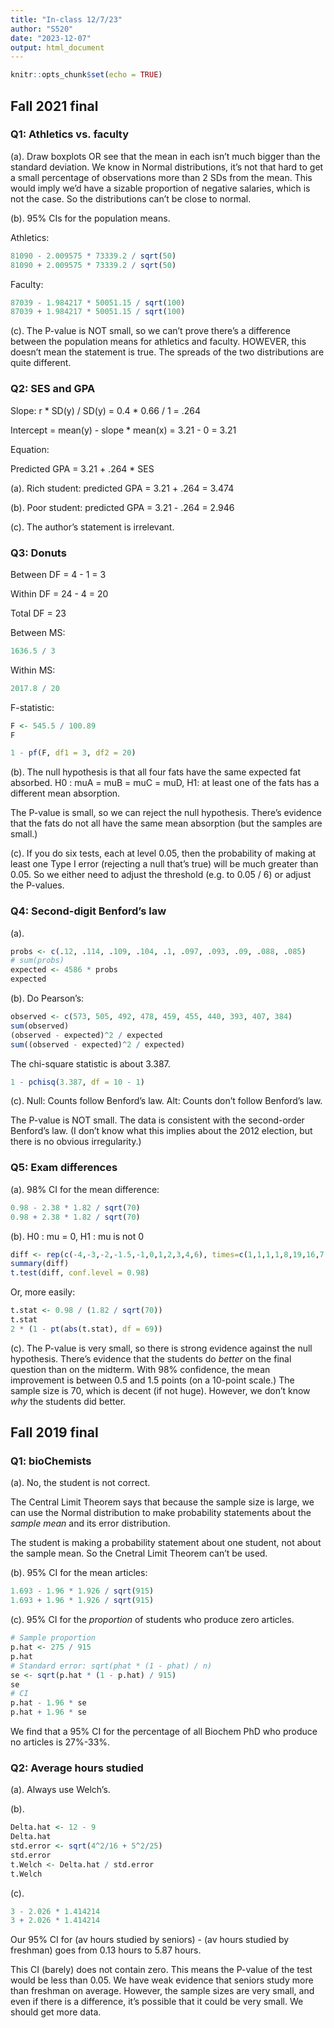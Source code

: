 ```yaml
---
title: "In-class 12/7/23"
author: "S520"
date: "2023-12-07"
output: html_document
---
```


```r
knitr::opts_chunk$set(echo = TRUE)
```


## Fall 2021 final

### Q1: Athletics vs. faculty

(a). Draw boxplots OR see that the mean in each isn't much bigger than the standard deviation. We know in Normal distributions, it's not that hard to get a small percentage of observations more than 2 SDs from the mean. This would imply we'd have a sizable proportion of negative salaries, which is not the case. So the distributions can't be close to normal.

(b). 95% CIs for the population means.

Athletics:
```r
81090 - 2.009575 * 73339.2 / sqrt(50)
81090 + 2.009575 * 73339.2 / sqrt(50)
```

Faculty:
```r
87039 - 1.984217 * 50051.15 / sqrt(100)
87039 + 1.984217 * 50051.15 / sqrt(100)
```

(c). The P-value is NOT small, so we can't prove there's a difference between the population means for athletics and faculty. HOWEVER, this doesn't mean the statement is true. The spreads of the two distributions are quite different.

### Q2: SES and GPA

Slope: r * SD(y) / SD(y) = 0.4 * 0.66 / 1 = .264

Intercept = mean(y) - slope * mean(x) = 3.21 - 0 = 3.21

Equation:

Predicted GPA = 3.21 + .264 * SES

(a). Rich student: predicted GPA = 3.21 + .264 = 3.474

(b). Poor student: predicted GPA = 3.21 - .264 = 2.946

(c). The author's statement is irrelevant.


### Q3: Donuts

Between DF = 4 - 1 = 3

Within DF = 24 - 4 = 20

Total DF = 23

Between MS:
```r
1636.5 / 3
```

Within MS:
```r
2017.8 / 20
```

F-statistic:
```r
F <- 545.5 / 100.89
F
```

```r
1 - pf(F, df1 = 3, df2 = 20)
```

(b). The null hypothesis is that all four fats have the same expected fat absorbed. H0 : muA = muB = muC = muD, H1: at least one of the fats has a different mean absorption.

The P-value is small, so we can reject the null hypothesis. There's evidence that the fats do not all have the same mean absorption (but the samples are small.)

(c). If you do six tests, each at level 0.05, then the probability of making at least one Type I error (rejecting a null that's true) will be much greater than 0.05. So we either need to adjust the threshold (e.g. to 0.05 / 6) or adjust the P-values.



### Q4: Second-digit Benford's law

(a).
```r
probs <- c(.12, .114, .109, .104, .1, .097, .093, .09, .088, .085)
# sum(probs)
expected <- 4586 * probs
expected
```

(b). Do Pearson's:

```r
observed <- c(573, 505, 492, 478, 459, 455, 440, 393, 407, 384)
sum(observed)
(observed - expected)^2 / expected
sum((observed - expected)^2 / expected)
```

The chi-square statistic is about 3.387.
```r
1 - pchisq(3.387, df = 10 - 1)
```

(c). Null: Counts follow Benford's law. Alt: Counts don't follow Benford's law.

The P-value is NOT small. The data is consistent with the second-order Benford's law. (I don't know what this implies about the 2012 election, but there is no obvious irregularity.)


### Q5: Exam differences

(a). 98% CI for the mean difference:
```r
0.98 - 2.38 * 1.82 / sqrt(70)
0.98 + 2.38 * 1.82 / sqrt(70)
```

(b). H0 : mu = 0, H1 : mu is not 0
```r
diff <- rep(c(-4,-3,-2,-1.5,-1,0,1,2,3,4,6), times=c(1,1,1,1,8,19,16,7,9,6,1))
summary(diff)
t.test(diff, conf.level = 0.98)
```

Or, more easily:
```r
t.stat <- 0.98 / (1.82 / sqrt(70))
t.stat
2 * (1 - pt(abs(t.stat), df = 69))
```

(c). The P-value is very small, so there is strong evidence against the null hypothesis. There's evidence that the students do *better* on the final question than on the midterm. With 98% confidence, the mean improvement is between 0.5 and 1.5 points (on a 10-point scale.) The sample size is 70, which is decent (if not huge). However, we don't know *why* the students did better.

## Fall 2019 final

### Q1: bioChemists

(a). No, the student is not correct.

The Central Limit Theorem says that because the sample size is large, we can use the Normal distribution to make probability statements about the *sample mean* and its error distribution.

The student is making a probability statement about one student, not about the sample mean. So the Cnetral Limit Theorem can't be used.

(b). 95% CI for the mean articles:
```r
1.693 - 1.96 * 1.926 / sqrt(915)
1.693 + 1.96 * 1.926 / sqrt(915)
```

(c). 95% CI for the *proportion* of students who produce zero articles.
```r
# Sample proportion
p.hat <- 275 / 915
p.hat
# Standard error: sqrt(phat * (1 - phat) / n)
se <- sqrt(p.hat * (1 - p.hat) / 915)
se
# CI
p.hat - 1.96 * se
p.hat + 1.96 * se
```

We find that a 95% CI for the percentage of all Biochem PhD who produce no articles is 27%-33%.

### Q2: Average hours studied

(a). Always use Welch's.

(b).
```r
Delta.hat <- 12 - 9
Delta.hat
std.error <- sqrt(4^2/16 + 5^2/25)
std.error
t.Welch <- Delta.hat / std.error
t.Welch
```

(c).
```r
3 - 2.026 * 1.414214
3 + 2.026 * 1.414214
```

Our 95% CI for (av hours studied by seniors) - (av hours studied by freshman) goes from 0.13 hours to 5.87 hours.

This CI (barely) does not contain zero. This means the P-value of the test would be less than 0.05. We have weak evidence that seniors study more than freshman on average. However, the sample sizes are very small, and even if there is a difference, it's possible that it could be very small. We should get more data.



































